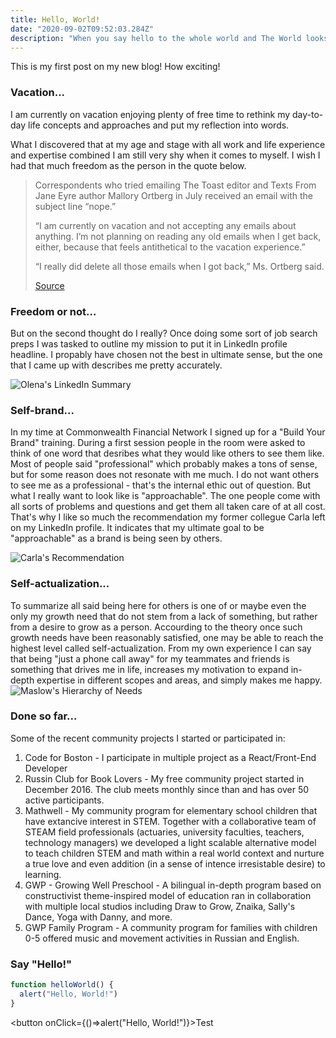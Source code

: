 ```yaml
---
title: Hello, World!
date: "2020-09-02T09:52:03.284Z"
description: "When you say hello to the whole world and The World looks at you to greet you back what would you like to be seen like?"
---
```


This is my first post on my new blog! How exciting!

### Vacation...
I am currently on vacation enjoying plenty of free time to rethink my day-to-day life concepts and approaches and put my reflection into words.

What I discovered that at my age and stage with all work and life experience and expertise combined I am still very shy when it comes to myself. I wish I had that much freedom as the person in the quote below.

> Correspondents who tried emailing The Toast editor and Texts From Jane Eyre author Mallory
> Ortberg in July received an email with the subject line “nope.”
>
> “I am currently on vacation and not accepting any emails about anything. I’m not planning
> on reading any old emails when I get back, either, because that feels antithetical to the
> vacation experience.”
>
> “I really did delete all those emails when I got back,” Ms. Ortberg said.
>
> [Source](https://www.nytimes.com/2015/08/28/fashion/the-art-of-the-out-of-office-reply.html?smid=fb-nytimes&smtyp=cur&fbclid=IwAR2ZuvWs-dyyj6XRGRzxqaEZKxe9008fOJ_Nd36tTu8ZoERorHjC0aCYRyU)

### Freedom or not...
But on the second thought do I really? Once doing some sort of job search preps I was tasked to outline my mission to put it in LinkedIn profile headline. I propably have chosen not the best in ultimate sense, but the one that I came up with describes me pretty accurately.

![Olena's LinkedIn Summary](./linkedin-summary.png)

### Self-brand...
In my time at Commonwealth Financial Network I signed up for a "Build Your Brand" training. During a first session people in the room were asked to think of one word that desribes what they would like others to see them like. Most of people said "professional" which probably makes a tons of sense, but for some reason does not resonate with me much. I do not want others to see me as a professional - that's the internal ethic out of question. But what I really want to look like is "approachable". The one people come with all sorts of problems and questions and get them all taken care of at all cost. That's why I like so much the recommendation my former collegue Carla left on my LinkedIn profile. It indicates that my ultimate goal to be "approachable" as a brand is being seen by others.

![Carla's Recommendation](./recommendation.png)

### Self-actualization...
To summarize all said being here for others is one of or maybe even the only my growth need that do not stem from a lack of something, but rather from a desire to grow as a person. Accourding to the theory once such growth needs have been reasonably satisfied, one may be able to reach the highest level called self-actualization. From my own experience I can say that being "just a phone call away" for my teammates and friends is something that drives me in life, increases my motivation to expand in-depth expertise in different scopes and areas, and simply makes me happy.
![Maslow's Hierarchy of Needs](./needs.png)

### Done so far...
Some of the recent community projects I started or participated in:

1. Code for Boston - I participate in multiple project as a React/Front-End Developer
2. Russin Club for Book Lovers - My free community project started in December 2016. The club meets monthly since than and has over 50 active participants.
3. Mathwell - My community program for elementary school children that have extancive interest in STEM. Together with a collaborative team of STEAM field professionals (actuaries, university faculties, teachers, technology managers) we developed a light scalable alternative model to teach children STEM and math within a real world context and nurture a true love and even addition (in a sense of intence irresistable desire) to learning.
4. GWP - Growing Well Preschool - A bilingual in-depth program based on constructivist theme-inspired model of education ran in collaboration with multiple local studios including Draw to Grow, Znaika, Sally's Dance, Yoga with Danny, and more.
5. GWP Family Program - A community program for families with children 0-5 offered music and movement activities in Russian and English.

### Say "Hello!"
```js
function helloWorld() {
  alert("Hello, World!")
}
```


<button onClick={()=>alert("Hello, World!")}>Test</button>


